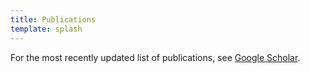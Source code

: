 ```yaml
---
title: Publications
template: splash
---
```


For the most recently updated list of publications, see [Google Scholar](https://scholar.google.com/citations?hl=en&user=jizMCFAAAAAJ&view_op=list_works&sortby=pubdate).
